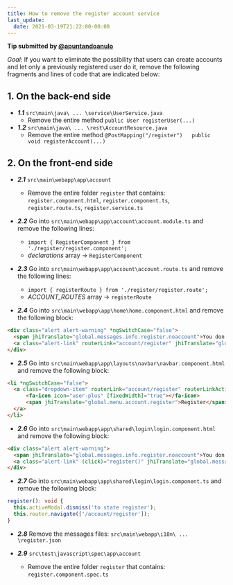 ```yaml
---
title: How to remove the register account service
last_update:
  date: 2021-03-19T21:22:00-00:00
---
```


__Tip submitted by [@apuntandoanulo](https://github.com/apuntandoanulo)__

_Goal:_ If you want to eliminate the possibility that users can create accounts and let only a previously registered user do it, remove the following fragments and lines of code that are indicated below:


## 1. On the back-end side

* ___1.1___  `src\main\java\ ... \service\UserService.java`
  - Remove the entire method `public User registerUser(...)`
* ___1.2___ `src\main\java\ ... \rest\AccountResource.java`
  - Remove the entire method `@PostMapping("/register")   public void registerAccount(...)`


## 2. On the front-end side

* ___2.1___ `src\main\webapp\app\account`
  - Remove the entire folder `register` that contains: `register.component.html`, `register.component.ts`, `register.route.ts`, `register.service.ts`

* ___2.2___ Go into `src\main\webapp\app\account\account.module.ts` and remove the following lines:
  - `import { RegisterComponent } from './register/register.component'; `
  - _declarations_ array -> `RegisterComponent`

* ___2.3___ Go into `src\main\webapp\app\account\account.route.ts` and remove the following lines:
  - `import { registerRoute } from './register/register.route'; `
  - _ACCOUNT_ROUTES_ array -> `registerRoute `

* ___2.4___ Go into `src\main\webapp\app\home\home.component.html` and remove the following block:

```html
<div class="alert alert-warning" *ngSwitchCase="false">
  <span jhiTranslate="global.messages.info.register.noaccount">You don't have an account yet?</span>&nbsp;
  <a class="alert-link" routerLink="account/register" jhiTranslate="global.messages.info.register.link">Register a new account</a>
</div>
```

* ___2.5___ Go into `src\main\webapp\app\layouts\navbar\navbar.component.html` and remove the following block:

```html
<li *ngSwitchCase="false">
  <a class="dropdown-item" routerLink="account/register" routerLinkActive="active" (click)="collapseNavbar()">
      <fa-icon icon="user-plus" [fixedWidth]="true"></fa-icon>
      <span jhiTranslate="global.menu.account.register">Register</span>
  </a>
</li>
```

* ___2.6___ Go into `src\main\webapp\app\shared\login\login.component.html` and remove the following block:

```html
<div class="alert alert-warning">
  <span jhiTranslate="global.messages.info.register.noaccount">You don't have an account yet?</span>
  <a class="alert-link" (click)="register()" jhiTranslate="global.messages.info.register.link">Register a new account</a>
</div>
```

* ___2.7___ Go into `src\main\webapp\app\shared\login\login.component.ts` and remove the following block:

```ts
register(): void {
  this.activeModal.dismiss('to state register');
  this.router.navigate(['/account/register']);
}
```

* ___2.8___ Remove the messages files: `src\main\webapp\i18n\ ... \register.json`

* ___2.9___ `src\test\javascript\spec\app\account`
  - Remove the entire folder `register` that contains: `register.component.spec.ts`

